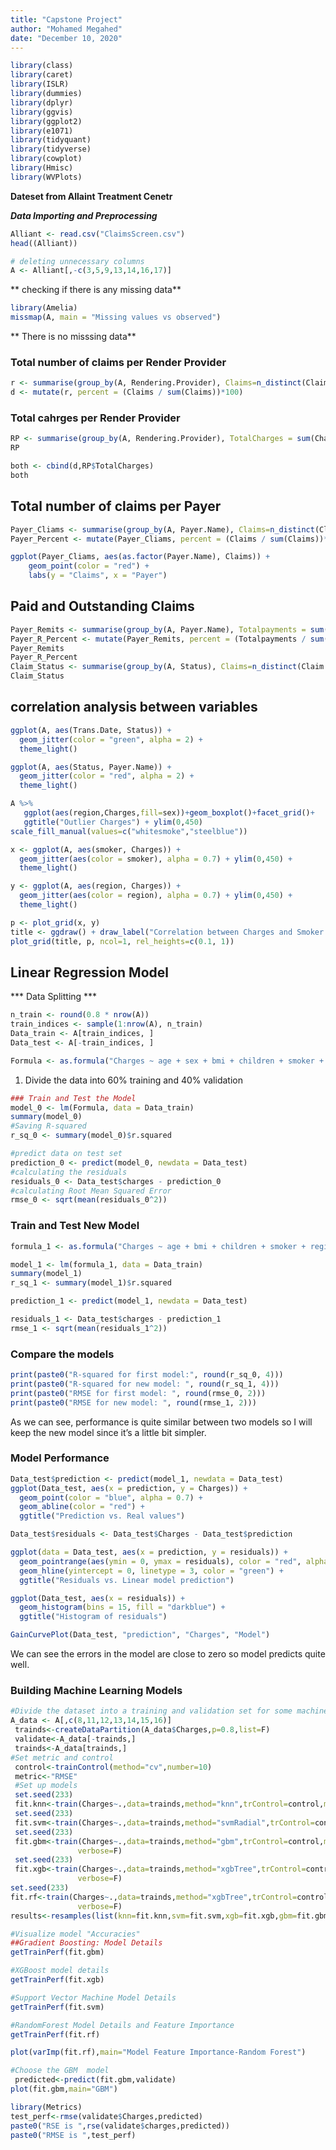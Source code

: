 ---
title: "Capstone Project"
author: "Mohamed Megahed"
date: "December 10, 2020"
---

```{r}
library(class)
library(caret)
library(ISLR)
library(dummies)
library(dplyr)
library(ggvis)
library(ggplot2)
library(e1071)
library(tidyquant)
library(tidyverse)
library(cowplot)
library(Hmisc)
library(WVPlots)
```

**Dateset from Allaint Treatment Cenetr**

***Data Importing and Preprocessing***
```{r}
Alliant <- read.csv("ClaimsScreen.csv")
head((Alliant))

# deleting unnecessary columns
A <- Alliant[,-c(3,5,9,13,14,16,17)]

```

** checking if there is any missing data**
```{r, fig.height=7, fig.width=15}
library(Amelia)
missmap(A, main = "Missing values vs observed")
```
** There is no misssing data**

### Total number of claims per Render Provider
```{r}
r <- summarise(group_by(A, Rendering.Provider), Claims=n_distinct(Claim.ID))
d <- mutate(r, percent = (Claims / sum(Claims))*100)

```

### Total cahrges per Render Provider
```{r}
RP <- summarise(group_by(A, Rendering.Provider), TotalCharges = sum(Charges))
RP

both <- cbind(d,RP$TotalCharges)
both
```

## Total number of claims per Payer
```{r, fig.height=5, fig.width=14}
Payer_Cliams <- summarise(group_by(A, Payer.Name), Claims=n_distinct(Claim.ID))
Payer_Percent <- mutate(Payer_Cliams, percent = (Claims / sum(Claims))*100)

ggplot(Payer_Cliams, aes(as.factor(Payer.Name), Claims)) + 
    geom_point(color = "red") + 
    labs(y = "Claims", x = "Payer")
```

## Paid and Outstanding Claims
```{r}
Payer_Remits <- summarise(group_by(A, Payer.Name), Totalpayments = sum(Remit.Amount))
Payer_R_Percent <- mutate(Payer_Remits, percent = (Totalpayments / sum(Totalpayments))*100)
Payer_Remits
Payer_R_Percent
Claim_Status <- summarise(group_by(A, Status), Claims=n_distinct(Claim.ID))
Claim_Status
```

## correlation analysis between variables
```{r, fig.height=6, fig.width=13}
ggplot(A, aes(Trans.Date, Status)) + 
  geom_jitter(color = "green", alpha = 2) +
  theme_light()

ggplot(A, aes(Status, Payer.Name)) + 
  geom_jitter(color = "red", alpha = 2) +
  theme_light()

A %>% 
   ggplot(aes(region,Charges,fill=sex))+geom_boxplot()+facet_grid()+
   ggtitle("Outlier Charges") + ylim(0,450)
scale_fill_manual(values=c("whitesmoke","steelblue")) 
```

```{r}
x <- ggplot(A, aes(smoker, Charges)) +
  geom_jitter(aes(color = smoker), alpha = 0.7) + ylim(0,450) +
  theme_light()

y <- ggplot(A, aes(region, Charges)) +
  geom_jitter(aes(color = region), alpha = 0.7) + ylim(0,450) +
  theme_light()

p <- plot_grid(x, y) 
title <- ggdraw() + draw_label("Correlation between Charges and Smoker / Region", fontface='bold')
plot_grid(title, p, ncol=1, rel_heights=c(0.1, 1))
```

## Linear Regression Model
*** Data Splitting ***

```{r prep, message=FALSE, warning=FALSE, paged.print=TRUE}
n_train <- round(0.8 * nrow(A))
train_indices <- sample(1:nrow(A), n_train)
Data_train <- A[train_indices, ]
Data_test <- A[-train_indices, ]

Formula <- as.formula("Charges ~ age + sex + bmi + children + smoker + region")
```

1. Divide the data into 60% training and 40% validation
```{r}
### Train and Test the Model
model_0 <- lm(Formula, data = Data_train)
summary(model_0)
#Saving R-squared
r_sq_0 <- summary(model_0)$r.squared

#predict data on test set
prediction_0 <- predict(model_0, newdata = Data_test)
#calculating the residuals
residuals_0 <- Data_test$charges - prediction_0
#calculating Root Mean Squared Error
rmse_0 <- sqrt(mean(residuals_0^2))
```
### Train and Test New Model
```{r model_1, message=FALSE, warning=FALSE, paged.print=TRUE}
formula_1 <- as.formula("Charges ~ age + bmi + children + smoker + region")

model_1 <- lm(formula_1, data = Data_train)
summary(model_1)
r_sq_1 <- summary(model_1)$r.squared

prediction_1 <- predict(model_1, newdata = Data_test)

residuals_1 <- Data_test$charges - prediction_1
rmse_1 <- sqrt(mean(residuals_1^2))
```


### Compare the models
```{r comparison, message=FALSE, warning=FALSE, paged.print=TRUE}
print(paste0("R-squared for first model:", round(r_sq_0, 4)))
print(paste0("R-squared for new model: ", round(r_sq_1, 4)))
print(paste0("RMSE for first model: ", round(rmse_0, 2)))
print(paste0("RMSE for new model: ", round(rmse_1, 2)))
```

As we can see, performance is quite similar between two models so I will keep the new model since it's a little bit simpler.

### Model Performance
```{r performance, message=FALSE, warning=FALSE, paged.print=TRUE}
Data_test$prediction <- predict(model_1, newdata = Data_test)
ggplot(Data_test, aes(x = prediction, y = Charges)) + 
  geom_point(color = "blue", alpha = 0.7) + 
  geom_abline(color = "red") +
  ggtitle("Prediction vs. Real values")

Data_test$residuals <- Data_test$Charges - Data_test$prediction

ggplot(data = Data_test, aes(x = prediction, y = residuals)) +
  geom_pointrange(aes(ymin = 0, ymax = residuals), color = "red", alpha = 0.7) +
  geom_hline(yintercept = 0, linetype = 3, color = "green") +
  ggtitle("Residuals vs. Linear model prediction")

ggplot(Data_test, aes(x = residuals)) + 
  geom_histogram(bins = 15, fill = "darkblue") +
  ggtitle("Histogram of residuals")

GainCurvePlot(Data_test, "prediction", "Charges", "Model")
```

We can see the errors in the model are close to zero so model predicts quite well.


### Building Machine Learning Models
```{r}
#Divide the dataset into a training and validation set for some machine learning predictions
A_data <- A[,c(8,11,12,13,14,15,16)]
 trainds<-createDataPartition(A_data$Charges,p=0.8,list=F)
 validate<-A_data[-trainds,] 
 trainds<-A_data[trainds,]  
#Set metric and control
 control<-trainControl(method="cv",number=10)
 metric<-"RMSE" 
 #Set up models 
 set.seed(233)
 fit.knn<-train(Charges~.,data=trainds,method="knn",trControl=control,metric=metric) 
 set.seed(233)
 fit.svm<-train(Charges~.,data=trainds,method="svmRadial",trControl=control,metric=metric) 
 set.seed(233)
 fit.gbm<-train(Charges~.,data=trainds,method="gbm",trControl=control,metric=metric,
               verbose=F) 
 set.seed(233)
 fit.xgb<-train(Charges~.,data=trainds,method="xgbTree",trControl=control,metric=metric,
               verbose=F) 
set.seed(233) 
fit.rf<-train(Charges~.,data=trainds,method="xgbTree",trControl=control,metric=metric,
               verbose=F) 
results<-resamples(list(knn=fit.knn,svm=fit.svm,xgb=fit.xgb,gbm=fit.gbm,rf=fit.rf))

```

```{r}
#Visualize model "Accuracies"
##Gradient Boosting: Model Details
getTrainPerf(fit.gbm) 

#XGBoost model details
getTrainPerf(fit.xgb) 

#Support Vector Machine Model Details
getTrainPerf(fit.svm)

#RandomForest Model Details and Feature Importance
getTrainPerf(fit.rf) 

plot(varImp(fit.rf),main="Model Feature Importance-Random Forest") 
```


```{r}
#Choose the GBM  model
 predicted<-predict(fit.gbm,validate)
plot(fit.gbm,main="GBM") 

```

```{r}
library(Metrics)
test_perf<-rmse(validate$Charges,predicted) 
paste0("RSE is ",rse(validate$charges,predicted))
paste0("RMSE is ",test_perf)
```

